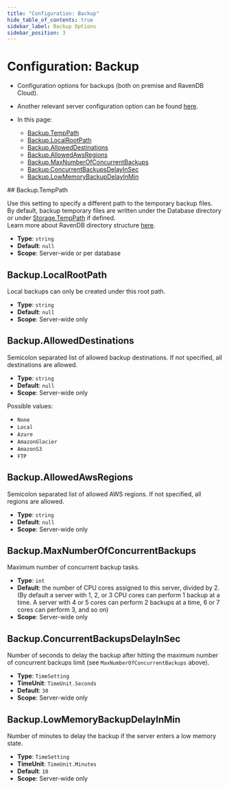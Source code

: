 ```yaml
---
title: "Configuration: Backup"
hide_table_of_contents: true
sidebar_label: Backup Options
sidebar_position: 3
---
```



# Configuration: Backup
<Admonition type="note" title="">

* Configuration options for backups (both on premise and RavenDB Cloud).  

* Another relevant server configuration option can be found [here](../../server/configuration/server-configuration.mdx#servercpucreditsexhaustionbackupdelayinmin).

* In this page:  
    * [Backup.TempPath](../../server/configuration/backup-configuration.mdx#backuptemppath)  
    * [Backup.LocalRootPath](../../server/configuration/backup-configuration.mdx#backuplocalrootpath)  
    * [Backup.AllowedDestinations](../../server/configuration/backup-configuration.mdx#backupalloweddestinations)  
    * [Backup.AllowedAwsRegions](../../server/configuration/backup-configuration.mdx#backupallowedawsregions)  
    * [Backup.MaxNumberOfConcurrentBackups](../../server/configuration/backup-configuration.mdx#backupmaxnumberofconcurrentbackups)  
    * [Backup.ConcurrentBackupsDelayInSec](../../server/configuration/backup-configuration.mdx#backupconcurrentbackupsdelayinsec)  
    * [Backup.LowMemoryBackupDelayInMin](../../server/configuration/backup-configuration.mdx#backuplowmemorybackupdelayinmin)  

</Admonition>
## Backup.TempPath

Use this setting to specify a different path to the temporary backup files.  
By default, backup temporary files are written under the Database directory or under [Storage.TempPath](../../server/configuration/storage-configuration.mdx) if defined.  
Learn more about RavenDB directory structure [here](../../server/storage/directory-structure.mdx).

- **Type**: `string`
- **Default**: `null`
- **Scope**: Server-wide or per database



## Backup.LocalRootPath

Local backups can only be created under this root path.  

- **Type**: `string`  
- **Default**: `null`  
- **Scope**: Server-wide only  



## Backup.AllowedDestinations

Semicolon separated list of allowed backup destinations. If not specified, all destinations are allowed.   

- **Type**: `string`  
- **Default**: `null`  
- **Scope**: Server-wide only  

Possible values:  

- `None`  
- `Local`  
- `Azure`  
- `AmazonGlacier`  
- `AmazonS3`  
- `FTP`  



## Backup.AllowedAwsRegions

Semicolon separated list of allowed AWS regions. If not specified, all regions are allowed.  

- **Type**: `string`  
- **Default**: `null`  
- **Scope**: Server-wide only  



## Backup.MaxNumberOfConcurrentBackups

Maximum number of concurrent backup tasks.  

- **Type**: `int`  
- **Default**: the number of CPU cores assigned to this server, divided by 2.  
  (By default a server with 1, 2, or 3 CPU cores can perform 1 backup at a time. A server with 4 or 5 cores can perform 2 backups at a time, 6 or 7 cores can perform 3, and so on)
- **Scope**: Server-wide only  



## Backup.ConcurrentBackupsDelayInSec

Number of seconds to delay the backup after hitting the maximum number of concurrent backups limit (see `MaxNumberOfConcurrentBackups` above).  

- **Type**: `TimeSetting`  
- **TimeUnit**: `TimeUnit.Seconds`  
- **Default**: `30`  
- **Scope**: Server-wide only  



## Backup.LowMemoryBackupDelayInMin

Number of minutes to delay the backup if the server enters a low memory state.  

- **Type**: `TimeSetting`  
- **TimeUnit**: `TimeUnit.Minutes`  
- **Default**: `10`  
- **Scope**: Server-wide only  



